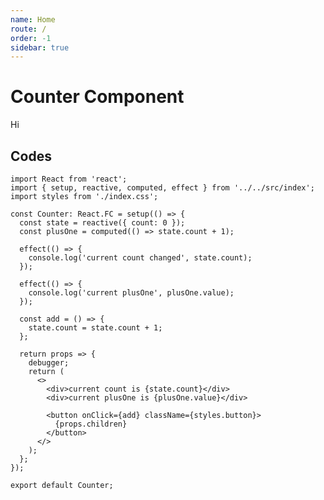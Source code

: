 ```yaml
---
name: Home
route: /
order: -1
sidebar: true
---
```



# Counter Component

<Counter>Hi</Counter>

## Codes
```tsx
import React from 'react';
import { setup, reactive, computed, effect } from '../../src/index';
import styles from './index.css';

const Counter: React.FC = setup(() => {
  const state = reactive({ count: 0 });
  const plusOne = computed(() => state.count + 1);

  effect(() => {
    console.log('current count changed', state.count);
  });

  effect(() => {
    console.log('current plusOne', plusOne.value);
  });

  const add = () => {
    state.count = state.count + 1;
  };

  return props => {
    debugger;
    return (
      <>
        <div>current count is {state.count}</div>
        <div>current plusOne is {plusOne.value}</div>

        <button onClick={add} className={styles.button}>
          {props.children}
        </button>
      </>
    );
  };
});

export default Counter;
```
